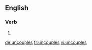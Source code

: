 ==English==

===Verb===
{{head|en|verb form}}

# {{en-third-person singular of|uncouple}}

[[de:uncouples]]
[[fr:uncouples]]
[[vi:uncouples]]